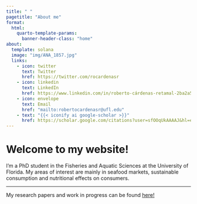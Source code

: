 ---
title: " "
pagetitle: "About me"
format:
  html:
    quarto-template-params:
      banner-header-class: "home"
about:
  template: solana
  image: "img/ANA_1857.jpg"
  links:
    - icon: twitter
      text: Twitter
      href: https://twitter.com/rocardenasr
    - icon: linkedin
      text: LinkedIn
      href: https://www.linkedin.com/in/roberto-cárdenas-retamal-2ba2a5126 
    - icon: envelope
      text: Email
      href: "mailto:robertocardenasr@ufl.edu"  
    - text: "{{< iconify ai google-scholar >}}"
      href: https://scholar.google.com/citations?user=sfOOqUkAAAAJ&hl=es
---

::: {#about-block}
:::

# Welcome to my website!

:::{#hero-heading}
:::

I'm a PhD student in the Fisheries and Aquatic Sciences at the University of Florida. My areas of interest are mainly in seafood markets, sustainable consumption and nutritional effects on consumers. 

--- 

My research papers and work in progress can be found [here!](research/index.qmd) 


